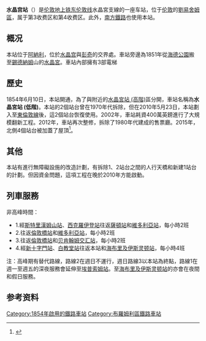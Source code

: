 {{Infobox London station
| name = Crystal Palace
| image_name = Crystal Palace Low Level station (6440811671).jpg
| locale = [[水晶宫_(伦敦)|水晶宫]]
| borough = [[布羅姆利區|布羅姆利區]]
| manager = [[伦敦地上铁|伦敦地上铁]]
| owner = [[英国国营铁路公司|英国国营铁路公司]]
| symbol = overground
| gridref =
| railcode = CYP
| platforms = 6
| fare_zone = 3、4
<!-- | railexits0405 = {{increase}} 0.905
| railexits0506 = {{increase}} 1.038
| railexits0607 = {{increase}} 1.467
| railexits0708 = {{increase}} 1.671
| railexits0809 = {{decrease}} 1.620
| railexits0910 = {{increase}} 1.627 -->
| railexits1011 = {{increase}} 1.869
| railint1011   = {{pad|1em}}{{increase}} 0.426
| railexits1112 = {{increase}} 2.126
| railint1112   = {{pad|1em}}{{increase}} 0.575
| railexits1213 = {{increase}} 2.202
| railint1213   = {{pad|1em}}{{decrease}} 0.564
| railexits1314 = {{increase}} 2.474
| railint1314   = {{pad|1em}}{{decrease}} 0.386
| railexits1415 = {{increase}} 2.773
| railint1415   = {{pad|1em}}{{increase}} 0.520
| latitude = 51.4182
| longitude = -0.0726
| events1  = 营业中
| years1 = 1854
| access = yes
| access_note = <ref>{{Cite map/London Overground Map}}</ref><ref>{{Cite map/Standard Tube Map}}</ref>
| dft_category = D
}}

'''水晶宫站'''（{{lang-en|Crystal Palace railway station}}）是[[伦敦地上铁|伦敦地上铁]][[东伦敦线|东伦敦线]]水晶宮支線的一座车站，位于[[伦敦|伦敦]]的[[劉易舍姆區|劉易舍姆區]]，属于第3收费区和第4收费区。此外，[[南方鐵路|南方鐵路]]也使用本站。

==概况==
本站位于[[阿納利|阿納利]]，位於[[水晶宫_(伦敦)|水晶宫]]與[[彭奇|彭奇]]的交界處。車站旁邊為1851年從[[海德公園|海德公園]]搬至[[錫德納姆|錫德納姆]]山的[[水晶宮|水晶宮]]。車站內部擁有3部電梯

==歷史==
1854年6月10日，本站開通，為了與附近的[[水晶宮站_(高階)|水晶宮站 (高階)]]區分開，車站名稱為'''水晶宮站 (低階)'''。本站的2個站台曾在1970年代拆除，但在2010年5月23日，本站劃入至[[東倫敦線|東倫敦線]]後，這2個站台恢復使用。2002年，車站耗資400萬英鎊進行了大規模翻新工程。2012年，車站再次整修，拆除了1980年代建成的售票廳。2015年，北側4個站台被加蓋了屋頂<ref>{{Cite web |url=http://www.geograph.org.uk/photo/4390096 |title=存档副本 |accessdate=2016-12-31 |archive-date=2016-11-18 |archive-url=https://web.archive.org/web/20161118164403/http://www.geograph.org.uk/photo/4390096 |dead-url=no }}</ref>。

==其他==
本站有進行無障礙設施的改造計劃，有拆除1、2站台之間的人行天橋和新建1站台的計劃。但因資金問題，這項工程在晚於2010年方能啟動。

==列車服務==
非高峰時間：
*1.經[[斯特里漢姆山站|斯特里漢姆山站]]、[[西克羅伊登站|西克羅伊登站]]往返[[薩頓站_(薩里)|薩頓站]]和[[維多利亞車站_(倫敦)|維多利亞站]]，每小時2班
*2.往返[[倫敦橋站|倫敦橋站]]和[[維多利亞車站_(倫敦)|維多利亞站]]，每小時2班
*3.往返[[倫敦橋站|倫敦橋站]]和[[贝肯翰姆交汇站|贝肯翰姆交汇站]]，每小時2班
*4.經[[新十字門站|新十字門站]]、[[白教堂站|白教堂站]]往返本站和[[海布里及伊斯灵顿站|海布里及伊斯灵顿站]]，每小時4班

注：高峰期有替代路線，路線2在週日不運行，週日路線3以本站為終點，路線1在週一至週五的深夜服務會延伸至[[埃普索姆站|埃普索姆站]]。至[[海布里及伊斯灵顿站|海布里及伊斯灵顿站]]的亦會在夜間和假日服務。

==参考资料==
{{reflist}}

{{倫敦地上鐵東倫敦線}}

[[Category:1854年啟用的鐵路車站|Category:1854年啟用的鐵路車站]]
[[Category:布羅姆利區鐵路車站|Category:布羅姆利區鐵路車站]]